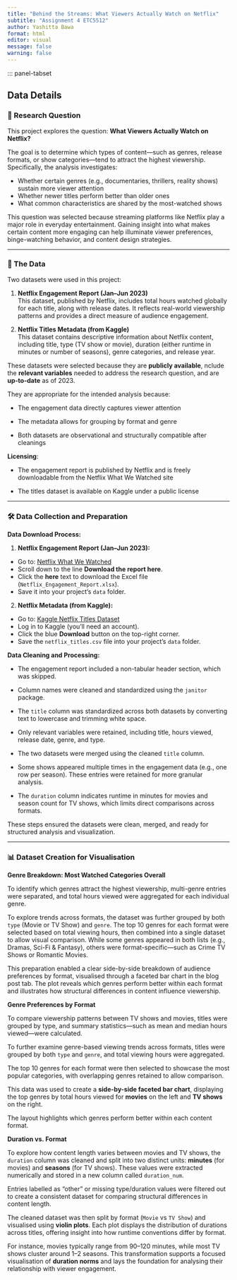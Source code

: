 ```yaml
---
title: "Behind the Streams: What Viewers Actually Watch on Netflix"
subtitle: "Assignment 4 ETC5512"
author: Yashitta Bawa
format: html
editor: visual
message: false
warning: false
---
```


::: panel-tabset
<!-- Task 1 Tab: Data and Documenting -->

## Data Details

### 🧠 Research Question

This project explores the question: **What Viewers Actually Watch on Netflix?**

The goal is to determine which types of content—such as genres, release formats, or show categories—tend to attract the highest viewership. Specifically, the analysis investigates:

-   Whether certain genres (e.g., documentaries, thrillers, reality shows) sustain more viewer attention\
-   Whether newer titles perform better than older ones\
-   What common characteristics are shared by the most-watched shows

This question was selected because streaming platforms like Netflix play a major role in everyday entertainment. Gaining insight into what makes certain content more engaging can help illuminate viewer preferences, binge-watching behavior, and content design strategies.

------------------------------------------------------------------------

### 📁 The Data

Two datasets were used in this project:

1.  **Netflix Engagement Report (Jan–Jun 2023)**\
    This dataset, published by Netflix, includes total hours watched globally for each title, along with release dates. It reflects real-world viewership patterns and provides a direct measure of audience engagement.

2.  **Netflix Titles Metadata (from Kaggle)**\
    This dataset contains descriptive information about Netflix content, including title, type (TV show or movie), duration (either runtime in minutes or number of seasons), genre categories, and release year.

These datasets were selected because they are **publicly available**, nclude the **relevant variables** needed to address the research question, and are **up-to-date** as of 2023.

They are appropriate for the intended analysis because:

-   The engagement data directly captures viewer attention

-   The metadata allows for grouping by format and genre

-   Both datasets are observational and structurally compatible after cleanings

**Licensing**:

-   The engagement report is published by Netflix and is freely downloadable from the Netflix What We Watched site

-   The titles dataset is available on Kaggle under a public license

------------------------------------------------------------------------

### 🛠️ Data Collection and Preparation

**Data Download Process:**

1.  **Netflix Engagement Report (Jan–Jun 2023):**

-   Go to: [Netflix What We Watched](https://about.netflix.com/en/news/what-we-watched-a-netflix-engagement-report)
-   Scroll down to the line **Download the report here**.
-   Click the **here** text to download the Excel file (`Netflix_Engagement_Report.xlsx`).
-   Save it into your project’s `data` folder.

2.  **Netflix Metadata (from Kaggle):**

-   Go to: [Kaggle Netflix Titles Dataset](https://www.kaggle.com/datasets/shivamb/netflix-shows)
-   Log in to Kaggle (you’ll need an account).
-   Click the blue **Download** button on the top-right corner.
-   Save the `netflix_titles.csv` file into your project’s `data` folder.

**Data Cleaning and Processing:**

-   The engagement report included a non-tabular header section, which was skipped.

-   Column names were cleaned and standardized using the `janitor` package.

-   The `title` column was standardized across both datasets by converting text to lowercase and trimming white space.

-   Only relevant variables were retained, including title, hours viewed, release date, genre, and type.

-   The two datasets were merged using the cleaned `title` column.

-   Some shows appeared multiple times in the engagement data (e.g., one row per season). These entries were retained for more granular analysis.

-   The `duration` column indicates runtime in minutes for movies and season count for TV shows, which limits direct comparisons across formats.

These steps ensured the datasets were clean, merged, and ready for structured analysis and visualization.

------------------------------------------------------------------------

### 📊 Dataset Creation for Visualisation

**Genre Breakdown: Most Watched Categories Overall**

To identify which genres attract the highest viewership, multi-genre entries were separated, and total hours viewed were aggregated for each individual genre.

To explore trends across formats, the dataset was further grouped by both `type` (Movie or TV Show) and `genre`. The top 10 genres for each format were selected based on total viewing hours, then combined into a single dataset to allow visual comparison. While some genres appeared in both lists (e.g., Dramas, Sci-Fi & Fantasy), others were format-specific—such as Crime TV Shows or Romantic Movies.

This preparation enabled a clear side-by-side breakdown of audience preferences by format, visualised through a faceted bar chart in the blog post tab. The plot reveals which genres perform better within each format and illustrates how structural differences in content influence viewership.

**Genre Preferences by Format**

To compare viewership patterns between TV shows and movies, titles were grouped by type, and summary statistics—such as mean and median hours viewed—were calculated.

To further examine genre-based viewing trends across formats, titles were grouped by both `type` and `genre`, and total viewing hours were aggregated.\

The top 10 genres for each format were then selected to showcase the most popular categories, with overlapping genres retained to allow comparison.

This data was used to create a **side-by-side faceted bar chart**, displaying the top genres by total hours viewed for **movies** on the left and **TV shows** on the right.\

The layout highlights which genres perform better within each content format.

**Duration vs. Format**

To explore how content length varies between movies and TV shows, the `duration` column was cleaned and split into two distinct units: **minutes** (for movies) and **seasons** (for TV shows). These values were extracted numerically and stored in a new column called `duration_num`.

Entries labelled as "other" or missing type/duration values were filtered out to create a consistent dataset for comparing structural differences in content length.

The cleaned dataset was then split by format (`Movie` vs `TV Show`) and visualised using **violin plots**. Each plot displays the distribution of durations across titles, offering insight into how runtime conventions differ by format.

For instance, movies typically range from 90–120 minutes, while most TV shows cluster around 1–2 seasons. This transformation supports a focused visualisation of **duration norms** and lays the foundation for analysing their relationship with viewer engagement.

